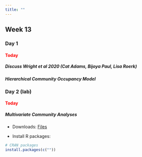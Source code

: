 ```yaml
---
title: ""
---
```


## Week 13

### Day 1

#### [Today]{style="color:red;"}

##### Discuss Wright et al 2020 (Cat Adams, Bijoya Paul, Lisa Roerk)

##### Hierarchical Community Occupancy Model


### Day 2 (lab)

#### [Today]{style="color:red;"}

##### Multivariate Community Analyses

-   Downloads: <a href="/classfiles/community/comm.files.zip">Files</a>

-   Install R packages:

```r
# CRAN packages
install.packages(c(""))
```


